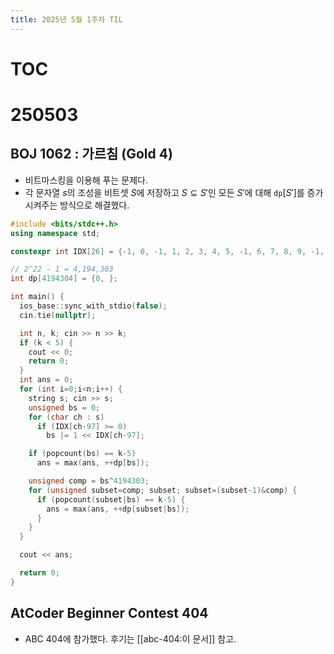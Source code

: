 ```yaml
---
title: 2025년 5월 1주차 TIL
---
```


# TOC

# 250503

## BOJ 1062 : 가르침 (Gold 4)

- 비트마스킹을 이용해 푸는 문제다.
- 각 문자열 $s$의 조성을 비트셋 $S$에 저장하고 $S\subseteq S'$인 모든 $S'$에 대해 $\texttt{dp}[S']$를 증가시켜주는 방식으로 해결했다.

```cpp
#include <bits/stdc++.h>
using namespace std;

constexpr int IDX[26] = {-1, 0, -1, 1, 2, 3, 4, 5, -1, 6, 7, 8, 9, -1, 10, 11, 12, 13, 14, -1, 15, 16, 17, 18, 19, 20};

// 2^22 - 1 = 4,194,303
int dp[4194304] = {0, };

int main() {
  ios_base::sync_with_stdio(false);
  cin.tie(nullptr);

  int n, k; cin >> n >> k;
  if (k < 5) {
    cout << 0;
    return 0;
  }
  int ans = 0;
  for (int i=0;i<n;i++) {
    string s; cin >> s;
    unsigned bs = 0;
    for (char ch : s)
      if (IDX[ch-97] >= 0)
        bs |= 1 << IDX[ch-97];

    if (popcount(bs) == k-5)
      ans = max(ans, ++dp[bs]);

    unsigned comp = bs^4194303;
    for (unsigned subset=comp; subset; subset=(subset-1)&comp) {
      if (popcount(subset|bs) == k-5) {
        ans = max(ans, ++dp[subset|bs]);
      }
    }
  }

  cout << ans;

  return 0;
}
```

## AtCoder Beginner Contest 404

- ABC 404에 참가했다. 후기는 [[abc-404:이 문서]] 참고.

